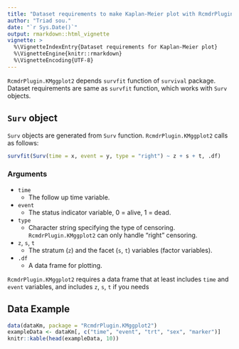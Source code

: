 ---
title: "Dataset requirements to make Kaplan-Meier plot with RcmdrPlugin.KMggplot2"
author: "Triad sou."
date: "`r Sys.Date()`"
output: rmarkdown::html_vignette
vignette: >
  %\VignetteIndexEntry{Dataset requirements for Kaplan-Meier plot}
  %\VignetteEngine{knitr::rmarkdown}
  %\VignetteEncoding{UTF-8}
---

`RcmdrPlugin.KMggplot2` depends `survfit` function of `survival` package.
Dataset requirements are same as `survfit` function, which works with `Surv` objects.


## `Surv` object

`Surv` objects are generated from `Surv` function.
`RcmdrPlugin.KMggplot2` calls as follows:

```r
survfit(Surv(time = x, event = y, type = "right") ~ z + s + t, .df)
```

### Arguments
* `time`
    * The follow up time variable.
* `event`
    * The status indicator variable, 0 = alive, 1 = dead.
* `type`
    * Character string specifying the type of censoring. `RcmdrPlugin.KMggplot2` can only handle "right" censoring.
* `z`, `s`, `t`
    * The stratum (`z`) and the facet (`s`, `t`) variables (factor variables).
* `.df`
    * A data frame for plotting.
    
    
`RcmdrPlugin.KMggplot2` requires a data frame that at least includes `time` and `event` variables, and includes `z`, `s`, `t` if you needs


## Data Example

```{r, echo=FALSE, results='asis'}
data(dataKm, package = "RcmdrPlugin.KMggplot2")
exampleData <- dataKm[, c("time", "event", "trt", "sex", "marker")]
knitr::kable(head(exampleData, 10))
```
